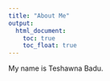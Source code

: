 ```yaml
---
title: "About Me"
output: 
  html_document:
    toc: true
    toc_float: true
---
```


My name is Teshawna Badu. 
